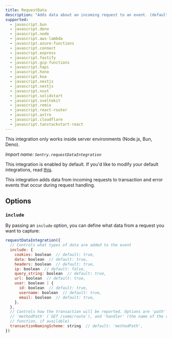 ```yaml
---
title: RequestData
description: "Adds data about an incoming request to an event. (default)"
supported:
  - javascript.bun
  - javascript.deno
  - javascript.node
  - javascript.aws-lambda
  - javascript.azure-functions
  - javascript.connect
  - javascript.express
  - javascript.fastify
  - javascript.gcp-functions
  - javascript.hapi
  - javascript.hono
  - javascript.koa
  - javascript.nestjs
  - javascript.nextjs
  - javascript.nuxt
  - javascript.solidstart
  - javascript.sveltekit
  - javascript.remix
  - javascript.react-router
  - javascript.astro
  - javascript.cloudflare
  - javascript.tanstackstart-react
---
```


<Alert>

This integration only works inside server environments (Node.js, Bun, Deno).

</Alert>

_Import name: `Sentry.requestDataIntegration`_

This integration is enabled by default. If you'd like to modify your default integrations, read [this](./../#modifying-default-integrations).

This integration adds data from incoming requests to transaction and error events that occur during request handling.

<PlatformContent includePath="configuration/requestdata" />

## Options

### `include`

By passing an `include` option, you can define what data from a request you want to capture:

```javascript
requestDataIntegration({
  // Controls what types of data are added to the event
  include: {
    cookies: boolean  // default: true,
    data: boolean  // default: true,
    headers: boolean  // default: true,
    ip: boolean  // default: false,
    query_string: boolean  // default: true,
    url: boolean  // default: true,
    user: boolean | {
      id: boolean  // default: true,
      username: boolean  // default: true,
      email: boolean  // default: true,
    },
  },
  // Controls how the transaction will be reported. Options are 'path' (`/some/route`),
  // 'methodPath' (`GET /some/route`), and 'handler' (the name of the route handler
  // function, if available)
  transactionNamingScheme: string  // default: 'methodPath',
})
```
